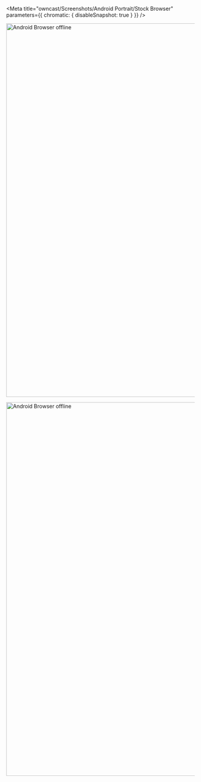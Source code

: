 
<Meta
  title="owncast/Screenshots/Android Portrait/Stock Browser"
  parameters={{ chromatic: { disableSnapshot: true } }}
/>

<Story name="Offline">

<img
  src="screenshots/android-13.0-android-browser-google-pixel-7-pro-portrait-offline.png"
  alt="Android Browser offline"
  height="1000px"
/>

</Story>

<Story name="Online">

<img
  src="screenshots/android-13.0-android-browser-google-pixel-7-pro-portrait-online.png"
  alt="Android Browser offline"
  height="1000px"
/>

</Story>

